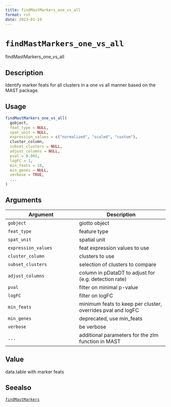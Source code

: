 ```yaml
--- 
title: findMastMarkers_one_vs_all 
format: rst 
date: 2023-01-19 
--- 
```

# `findMastMarkers_one_vs_all`

findMastMarkers_one_vs_all


## Description

Identify marker feats for all clusters in a one vs all manner based on the MAST package.


## Usage

```r
findMastMarkers_one_vs_all(
  gobject,
  feat_type = NULL,
  spat_unit = NULL,
  expression_values = c("normalized", "scaled", "custom"),
  cluster_column,
  subset_clusters = NULL,
  adjust_columns = NULL,
  pval = 0.001,
  logFC = 1,
  min_feats = 10,
  min_genes = NULL,
  verbose = TRUE,
  ...
)
```


## Arguments

Argument      |Description
------------- |----------------
`gobject`     |     giotto object
`feat_type`     |     feature type
`spat_unit`     |     spatial unit
`expression_values`     |     feat expression values to use
`cluster_column`     |     clusters to use
`subset_clusters`     |     selection of clusters to compare
`adjust_columns`     |     column in pDataDT to adjust for (e.g. detection rate)
`pval`     |     filter on minimal p-value
`logFC`     |     filter on logFC
`min_feats`     |     minimum feats to keep per cluster, overrides pval and logFC
`min_genes`     |     deprecated, use min_feats
`verbose`     |     be verbose
`...`     |     additional parameters for the zlm function in MAST


## Value

data.table with marker feats


## Seealso

[`findMastMarkers`](#findmastmarkers)


